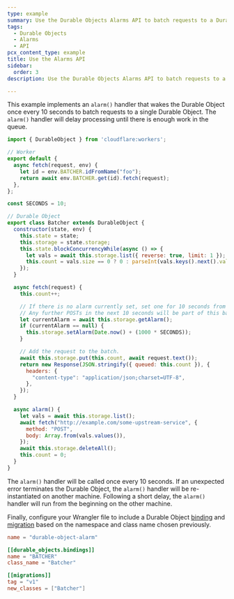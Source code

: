 ```yaml
---
type: example
summary: Use the Durable Objects Alarms API to batch requests to a Durable Object.
tags:
  - Durable Objects
  - Alarms
  - API
pcx_content_type: example
title: Use the Alarms API
sidebar:
  order: 3
description: Use the Durable Objects Alarms API to batch requests to a Durable Object.

---
```



This example implements an <GlossaryTooltip term="alarm">`alarm()`</GlossaryTooltip> handler that wakes the Durable Object once every 10 seconds to batch requests to a single Durable Object. The `alarm()` handler will delay processing until there is enough work in the queue.

```js
import { DurableObject } from 'cloudflare:workers';

// Worker
export default {
  async fetch(request, env) {
    let id = env.BATCHER.idFromName("foo");
    return await env.BATCHER.get(id).fetch(request);
  },
};

const SECONDS = 10;

// Durable Object
export class Batcher extends DurableObject {
  constructor(state, env) {
    this.state = state;
    this.storage = state.storage;
    this.state.blockConcurrencyWhile(async () => {
      let vals = await this.storage.list({ reverse: true, limit: 1 });
      this.count = vals.size == 0 ? 0 : parseInt(vals.keys().next().value);
    });
  }

  async fetch(request) {
    this.count++;

    // If there is no alarm currently set, set one for 10 seconds from now
    // Any further POSTs in the next 10 seconds will be part of this batch.
    let currentAlarm = await this.storage.getAlarm();
    if (currentAlarm == null) {
      this.storage.setAlarm(Date.now() + (1000 * SECONDS));
    }

    // Add the request to the batch.
    await this.storage.put(this.count, await request.text());
    return new Response(JSON.stringify({ queued: this.count }), {
      headers: {
        "content-type": "application/json;charset=UTF-8",
      },
    });
  }

  async alarm() {
    let vals = await this.storage.list();
    await fetch("http://example.com/some-upstream-service", {
      method: "POST",
      body: Array.from(vals.values()),
    });
    await this.storage.deleteAll();
    this.count = 0;
  }
}
```

The `alarm()` handler will be called once every 10 seconds. If an unexpected error terminates the Durable Object, the `alarm()` handler will be re-instantiated on another machine. Following a short delay, the `alarm()` handler will run from the beginning on the other machine.

Finally, configure your Wrangler file to include a Durable Object [binding](/durable-objects/get-started/walkthrough/#5-configure-durable-object-bindings) and [migration](/durable-objects/reference/durable-objects-migrations/) based on the namespace and class name chosen previously.

<WranglerConfig>

```toml title="wrangler.toml"
name = "durable-object-alarm"

[[durable_objects.bindings]]
name = "BATCHER"
class_name = "Batcher"

[[migrations]]
tag = "v1"
new_classes = ["Batcher"]
```

</WranglerConfig>
